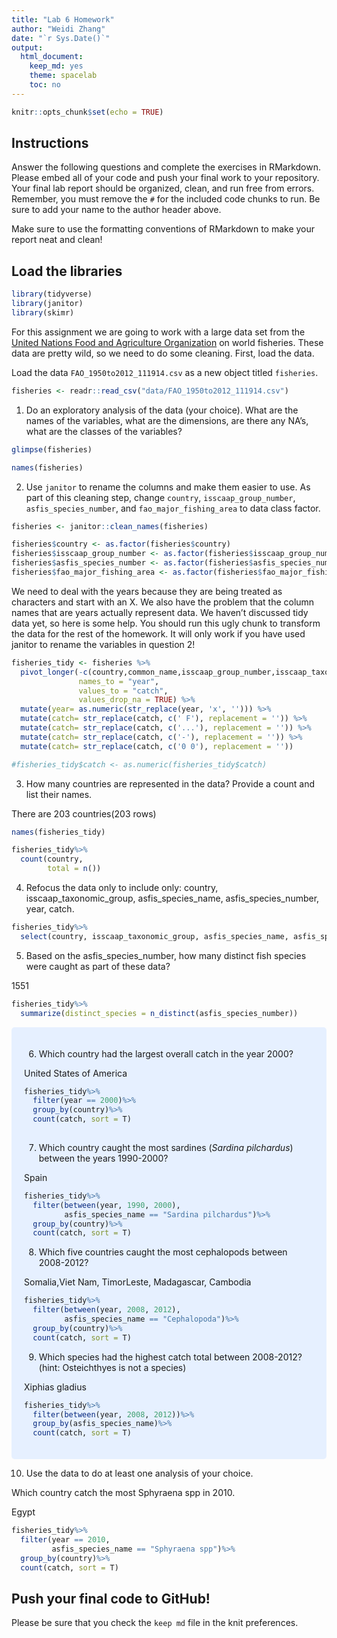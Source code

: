 ```yaml
---
title: "Lab 6 Homework"
author: "Weidi Zhang"
date: "`r Sys.Date()`"
output:
  html_document:
    keep_md: yes
    theme: spacelab
    toc: no
---
```


```r
knitr::opts_chunk$set(echo = TRUE)
```

## Instructions
Answer the following questions and complete the exercises in RMarkdown. Please embed all of your code and push your final work to your repository. Your final lab report should be organized, clean, and run free from errors. Remember, you must remove the `#` for the included code chunks to run. Be sure to add your name to the author header above.  

Make sure to use the formatting conventions of RMarkdown to make your report neat and clean!  

## Load the libraries
```r
library(tidyverse)
library(janitor)
library(skimr)
```

For this assignment we are going to work with a large data set from the [United Nations Food and Agriculture Organization](http://www.fao.org/about/en/) on world fisheries. These data are pretty wild, so we need to do some cleaning. First, load the data.  

Load the data `FAO_1950to2012_111914.csv` as a new object titled `fisheries`.
```r
fisheries <- readr::read_csv("data/FAO_1950to2012_111914.csv")
```

1. Do an exploratory analysis of the data (your choice). What are the names of the variables, what are the dimensions, are there any NA's, what are the classes of the variables?  
```r
glimpse(fisheries)
```


```r
names(fisheries)
```

2. Use `janitor` to rename the columns and make them easier to use. As part of this cleaning step, change `country`, `isscaap_group_number`, `asfis_species_number`, and `fao_major_fishing_area` to data class factor. 
```r
fisheries <- janitor::clean_names(fisheries)
```

```r
fisheries$country <- as.factor(fisheries$country)
fisheries$isscaap_group_number <- as.factor(fisheries$isscaap_group_number)
fisheries$asfis_species_number <- as.factor(fisheries$asfis_species_number)
fisheries$fao_major_fishing_area <- as.factor(fisheries$fao_major_fishing_area)
```

We need to deal with the years because they are being treated as characters and start with an X. We also have the problem that the column names that are years actually represent data. We haven't discussed tidy data yet, so here is some help. You should run this ugly chunk to transform the data for the rest of the homework. It will only work if you have used janitor to rename the variables in question 2!
```r
fisheries_tidy <- fisheries %>% 
  pivot_longer(-c(country,common_name,isscaap_group_number,isscaap_taxonomic_group,asfis_species_number,asfis_species_name,fao_major_fishing_area,measure),
               names_to = "year",
               values_to = "catch",
               values_drop_na = TRUE) %>% 
  mutate(year= as.numeric(str_replace(year, 'x', ''))) %>% 
  mutate(catch= str_replace(catch, c(' F'), replacement = '')) %>% 
  mutate(catch= str_replace(catch, c('...'), replacement = '')) %>% 
  mutate(catch= str_replace(catch, c('-'), replacement = '')) %>% 
  mutate(catch= str_replace(catch, c('0 0'), replacement = ''))

#fisheries_tidy$catch <- as.numeric(fisheries_tidy$catch)
```

3. How many countries are represented in the data? Provide a count and list their names.

There are 203 countries(203 rows)
```r
names(fisheries_tidy)
```

```r
fisheries_tidy%>%
  count(country,
        total = n())
```


4. Refocus the data only to include only: country, isscaap_taxonomic_group, asfis_species_name, asfis_species_number, year, catch.
```r
fisheries_tidy%>%
  select(country, isscaap_taxonomic_group, asfis_species_name, asfis_species_number, year, catch)
```

5. Based on the asfis_species_number, how many distinct fish species were caught as part of these data?

1551
```r
fisheries_tidy%>%
  summarize(distinct_species = n_distinct(asfis_species_number))
```
<style>
div.blue { background-color:#e6f0ff; border-radius: 5px; padding: 20px;}
</style>
<div class = "blue">

6. Which country had the largest overall catch in the year 2000?

United States of America	
```r
fisheries_tidy%>%
  filter(year == 2000)%>%
  group_by(country)%>%
  count(catch, sort = T)
  
```

7. Which country caught the most sardines (_Sardina pilchardus_) between the years 1990-2000?

Spain
```r
fisheries_tidy%>%
  filter(between(year, 1990, 2000),
         asfis_species_name == "Sardina pilchardus")%>%
  group_by(country)%>%
  count(catch, sort = T)
```

8. Which five countries caught the most cephalopods between 2008-2012?

Somalia,Viet Nam, TimorLeste, Madagascar, Cambodia
```r
fisheries_tidy%>%
  filter(between(year, 2008, 2012),
         asfis_species_name == "Cephalopoda")%>%
  group_by(country)%>%
  count(catch, sort = T)
```

9. Which species had the highest catch total between 2008-2012? (hint: Osteichthyes is not a species)

Xiphias gladius
```r
fisheries_tidy%>%
  filter(between(year, 2008, 2012))%>%
  group_by(asfis_species_name)%>%
  count(catch, sort = T)
```
</div>

10. Use the data to do at least one analysis of your choice.

Which country catch the most Sphyraena spp in 2010.

Egypt
```r
fisheries_tidy%>%
  filter(year == 2010,
         asfis_species_name == "Sphyraena spp")%>%
  group_by(country)%>%
  count(catch, sort = T)
```

## Push your final code to GitHub!
Please be sure that you check the `keep md` file in the knit preferences.   